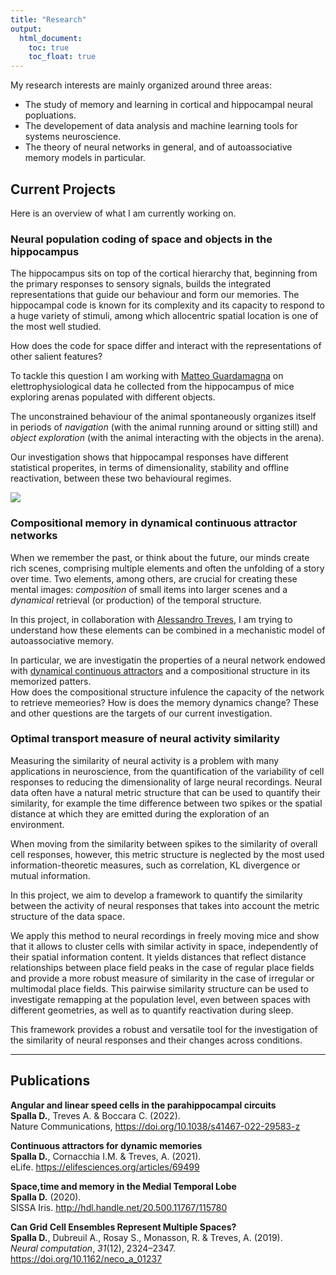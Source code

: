 ```yaml
---
title: "Research"
output: 
  html_document:
    toc: true
    toc_float: true
---
```


My research interests are mainly organized around three areas: 

- The study of memory and learning in  cortical and hippocampal neural popluations.
- The developement of data analysis and machine learning tools for systems neuroscience.
- The theory of neural networks in general, and of autoassociative memory models in particular.

## Current Projects
Here is an overview of what I am currently working on.

### Neural population coding of space and objects in the hippocampus

The hippocampus sits on top of the cortical hierarchy that, beginning from the primary responses to  sensory signals, builds the integrated representations that guide our behaviour and form our memories.
The hippocampal code is known for its complexity and its capacity to respond to a huge variety of stimuli, among which allocentric spatial location is one of the most well studied.

How does the code for space differ and interact with the representations of other salient features?

To tackle this question I am working with [Matteo Guardamagna](https://scholar.google.fi/citations?user=wGGPUeEAAAAJ&hl=pl) on elettrophysiological data he collected from the hippocampus of mice exploring arenas populated with different objects. 

The unconstrained behaviour of the animal spontaneously organizes itself in periods of *navigation* (with the animal running around or sitting still) and *object exploration* (with the animal interacting with the objects in the arena).

Our investigation shows that hippocampal responses have different statistical properites, in terms of dimensionality, stability and offline reactivation, between these two behavioural regimes.



![](https://davidespalla.github.io/images/ethogram_example1.gif)

### Compositional memory in dynamical continuous attractor networks

When we remember the past, or think about the future, our minds create rich scenes, comprising multiple elements and often the unfolding of a story over time.
Two elements, among others, are crucial for creating these mental images: *composition* of small items into larger scenes and a *dynamical* retrieval (or production) of the temporal structure.

In this project, in collaboration with [Alessandro Treves](https://people.sissa.it/~ale/), I am trying to understand how these elements can be combined in a mechanistic model of autoassociative memory.

In particular, we are investigatin the properties of a neural network endowed with [dynamical continuous attractors](https://elifesciences.org/articles/69499) and a compositional structure in its memorized patters.  
How does the compositional structure infulence the capacity of the network to retrieve memeories? How is does the memory dynamics change? These and other questions are the targets of our current investigation.


### Optimal transport measure of neural activity similarity
Measuring the similarity of neural activity is a problem with many applications in neuroscience, from the quantification of the variability of cell responses to reducing the dimensionality of large neural recordings.
Neural data often have a natural metric structure that can be used to quantify their similarity, for example the time difference between two spikes or the spatial distance at which they are emitted during the exploration of an environment.

When moving from the similarity between spikes to the similarity of overall cell responses, however, this metric structure is neglected by the most used information-theoretic measures, such as correlation, KL divergence or mutual information.

In this project, we aim to develop a framework to quantify the similarity between the activity of neural responses that takes into account the metric structure of the data space.

We apply this method to neural recordings in freely moving mice and show that it allows to cluster cells with similar activity in space, independently of their spatial information content. 
It yields distances that reflect distance relationships between place field peaks in the case of regular place fields and provide a more robust measure of similarity in the case of irregular or multimodal place fields.
This pairwise similarity structure can be used to investigate remapping at the population level, even between spaces with different geometries, as well as to quantify reactivation during sleep.

This framework provides a robust and versatile tool for the investigation of the similarity of neural responses and their changes across conditions.




---

## Publications

**Angular and linear speed cells in the parahippocampal circuits**  
**Spalla D.**, Treves A. & Boccara C. (2022).  
Nature Communications, [https://doi.org/10.1038/s41467-022-29583-z](https://doi.org/10.1038/s41467-022-29583-z)

**Continuous attractors for dynamic memories**    
**Spalla D.**, Cornacchia I.M. & Treves, A. (2021).  
eLife. [https://elifesciences.org/articles/69499](https://elifesciences.org/articles/69499)

**Space,time and memory in the Medial Temporal Lobe**  
**Spalla D.** (2020).  
SISSA Iris. [http://hdl.handle.net/20.500.11767/115780](http://hdl.handle.net/20.500.11767/115780)

**Can Grid Cell Ensembles Represent Multiple Spaces?**  
**Spalla D.**, Dubreuil A., Rosay S., Monasson, R. & Treves, A. (2019).  
*Neural computation*, *31*(12), 2324–2347. [https://doi.org/10.1162/neco_a_01237](https://doi.org/10.1162/neco_a_01237)  


